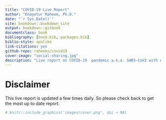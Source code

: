 ```yaml
--- 
title: "COVID-19 Live Report"
author: "Enayetur Raheem, Ph.D."
date: "`r Sys.Date()`"
site: bookdown::bookdown_site
output: bookdown::gitbook
documentclass: book
bibliography: [book.bib, packages.bib]
biblio-style: apalike
link-citations: yes
github-repo: raheems/covid19
cover-image: "social-sharing.jpg"
description: "Live report on COVID-19  pandemic a.k.a. SARS-CoV2 with emphasis on data visualizations and interpretations."
---
```


# Disclaimer {-}

This live report is updated a few times daily. So please check back to get the most up to date report.

```r
# knitr::include_graphics('images/cover.png', dpi = NA)
```
